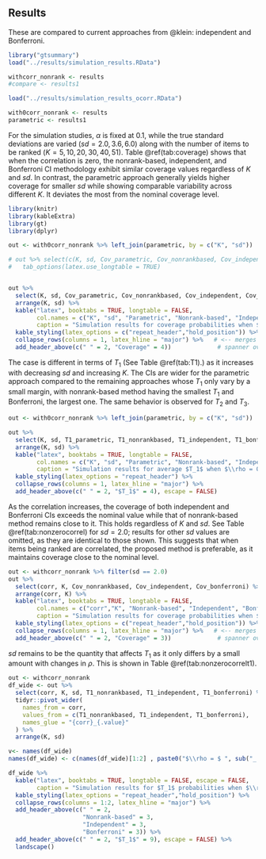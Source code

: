 ## Results

These are compared to current approaches from @klein: independent and Bonferroni. 

```r
library("gtsummary")
load("../results/simulation_results.RData")

withcorr_nonrank <- results
#compare <- results1

load("../results/simulation_results_ocorr.RData")

with0corr_nonrank <- results
parametric <- results1
```


For the simulation studies, $\alpha$ is fixed at $0.1$, while the true standard deviations are varied ($sd = 2.0, 3.6, 6.0$) along with the number of items to be ranked ($K = 5, 10, 20, 30, 40, 51$). Table \@ref(tab:coverage) shows that when the correlation is zero, the nonrank-based, independent, and Bonferroni CI methodology exhibit similar coverage values regardless of $K$ and $sd$. In contrast, the parametric approach generally yields higher coverage for smaller $sd$ while showing comparable variability across different $K$. It deviates the most from the nominal coverage level.



```r
library(knitr)
library(kableExtra)
library(gt)
library(dplyr)

out <- with0corr_nonrank %>% left_join(parametric, by = c("K", "sd"))

# out %>% select(c(K, sd, Cov_parametric, Cov_nonrankbased, Cov_independent, Cov_bonferroni)) %>% gt() |>
#   tab_options(latex.use_longtable = TRUE)


out %>%
  select(K, sd, Cov_parametric, Cov_nonrankbased, Cov_independent, Cov_bonferroni) %>%
  arrange(K, sd) %>%
  kable("latex", booktabs = TRUE, longtable = FALSE, 
        col.names = c("K", "sd", "Parametric", "Nonrank-based", "Independent", "Bonferroni"),
        caption = "Simulation results for coverage probabilities when $\\rho = 0$.") %>%
  kable_styling(latex_options = c("repeat_header","hold_position")) %>%
  collapse_rows(columns = 1, latex_hline = "major") %>%   # <-- merges K column
  add_header_above(c(" " = 2, "Coverage" = 4))             # spanner over techniques
```


The case is different in terms of $T_1$ (See Table \@ref(tab:T1).) as it increases with decreasing $sd$ and increasing $K$. The CIs are wider for the parametric approach compared to the remaining approaches whose $T_1$ only vary by a small margin, with nonrank-based method having the smallest $T_1$ and Bonferroni, the largest one. The same behavior is observed for $T_2$ and $T_3$.


```r
out <- with0corr_nonrank %>% left_join(parametric, by = c("K", "sd"))

out %>%
  select(K, sd, T1_parametric, T1_nonrankbased, T1_independent, T1_bonferroni) %>%
  arrange(K, sd) %>%
  kable("latex", booktabs = TRUE, longtable = FALSE,
        col.names = c("K", "sd", "Parametric", "Nonrank-based", "Independent", "Bonferroni"),
        caption = "Simulation results for average $T_1$ when $\\rho = 0$.") %>%
  kable_styling(latex_options = "repeat_header") %>%
  collapse_rows(columns = 1, latex_hline = "major") %>%
  add_header_above(c(" " = 2, "$T_1$" = 4), escape = FALSE)
```



As the correlation increases, the coverage of both independent and Bonferroni CIs exceeds the nominal value while that of nonrank-based method remains close to it. This holds regardless of $K$ and $sd$. See Table \@ref(tab:nonzerocorrel) for $sd=2.0$; results for other $sd$ values are omitted, as they are identical to those shown. This suggests that when items being ranked are correlated, the proposed method is preferable, as it maintains coverage close to the nominal level. 

```r
out <- withcorr_nonrank %>% filter(sd == 2.0)
out %>%
  select(corr, K, Cov_nonrankbased, Cov_independent, Cov_bonferroni) %>%
  arrange(corr, K) %>%
  kable("latex", booktabs = TRUE, longtable = FALSE,
        col.names = c("corr","K", "Nonrank-based", "Independent", "Bonferroni"),
        caption = "Simulation results for coverage probabilities when $\\rho \\neq 0$.") %>%
  kable_styling(latex_options = c("repeat_header","hold_position")) %>%
  collapse_rows(columns = 1, latex_hline = "major") %>%   # <-- merges K column
  add_header_above(c(" " = 2, "Coverage" = 3))             # spanner over techniques
```

$sd$ remains to be the quantity that affects $T_1$ as it only differs by a small amount with changes in $\rho$. This is shown in Table \@ref(tab:nonzerocorrelt1).


```r
out <- withcorr_nonrank
df_wide <- out %>%
  select(corr, K, sd, T1_nonrankbased, T1_independent, T1_bonferroni) %>%
  tidyr::pivot_wider(
    names_from = corr,
    values_from = c(T1_nonrankbased, T1_independent, T1_bonferroni),
    names_glue = "{corr}_{.value}"
  ) %>%
  arrange(K, sd)

v<- names(df_wide)
names(df_wide) <- c(names(df_wide)[1:2] , paste0("$\\rho = $ ", sub("_.*", "", names(df_wide)[3:length(v)])))

df_wide %>%
  kable("latex", booktabs = TRUE, longtable = FALSE, escape = FALSE,
        caption = "Simulation results for $T_1$ probabilities when $\\rho \\neq 0$.") %>%
  kable_styling(latex_options = "repeat_header","hold_position") %>%
  collapse_rows(columns = 1:2, latex_hline = "major") %>%
  add_header_above(c(" " = 2,
                     "Nonrank-based" = 3,
                     "Independent" = 3,
                     "Bonferroni" = 3)) %>%
  add_header_above(c(" " = 2, "$T_1$" = 9), escape = FALSE) %>%
  landscape()

```



